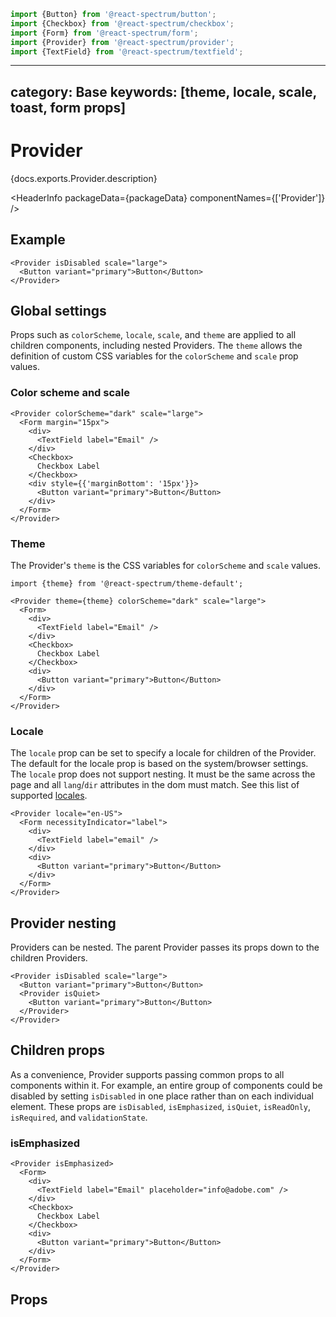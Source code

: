 

```jsx import
import {Button} from '@react-spectrum/button';
import {Checkbox} from '@react-spectrum/checkbox';
import {Form} from '@react-spectrum/form';
import {Provider} from '@react-spectrum/provider';
import {TextField} from '@react-spectrum/textfield';
```

---
category: Base
keywords: [theme, locale, scale, toast, form props]
---

# Provider

<p>{docs.exports.Provider.description}</p>

<HeaderInfo
  packageData={packageData}
  componentNames={['Provider']} />

## Example

```tsx example
<Provider isDisabled scale="large">
  <Button variant="primary">Button</Button>
</Provider>
```

## Global settings

Props such as `colorScheme`, `locale`, `scale`, and `theme` are applied to all
children components, including nested Providers. The `theme` allows the
definition of custom CSS variables for the `colorScheme` and `scale` prop values.

### Color scheme and scale

```tsx example
<Provider colorScheme="dark" scale="large">
  <Form margin="15px">
    <div>
      <TextField label="Email" />
    </div>
    <Checkbox>
      Checkbox Label
    </Checkbox>
    <div style={{'marginBottom': '15px'}}>
      <Button variant="primary">Button</Button>
    </div>
  </Form>
</Provider>
```

### Theme

The Provider's `theme` is the CSS variables for `colorScheme` and `scale` values.

```tsx
import {theme} from '@react-spectrum/theme-default';

<Provider theme={theme} colorScheme="dark" scale="large">
  <Form>
    <div>
      <TextField label="Email" />
    </div>
    <Checkbox>
      Checkbox Label
    </Checkbox>
    <div>
      <Button variant="primary">Button</Button>
    </div>
  </Form>
</Provider>
```

### Locale

The `locale` prop can be set to specify a locale for children of the Provider.
The default for the locale prop is based on the system/browser settings.
The `locale` prop does not support nesting. It must be the same across the page and all `lang`/`dir` attributes in the dom must match.
See this list of supported [locales](../react-aria/internationalization#supported-locales).

```tsx example
<Provider locale="en-US">
  <Form necessityIndicator="label">
    <div>
      <TextField label="email" />
    </div>
    <div>
      <Button variant="primary">Button</Button>
    </div>
  </Form>
</Provider>
```

## Provider nesting

Providers can be nested. The parent Provider passes its props down to the
children Providers.

```tsx example
<Provider isDisabled scale="large">
  <Button variant="primary">Button</Button>
  <Provider isQuiet>
    <Button variant="primary">Button</Button>
  </Provider>
</Provider>
```

## Children props

As a convenience, Provider supports passing common props to all components
within it. For example, an entire group of components could be disabled by
setting `isDisabled` in one place rather than on each individual element.
These props are `isDisabled`, `isEmphasized`, `isQuiet`, `isReadOnly`,
`isRequired`, and `validationState`.

### isEmphasized

```tsx example
<Provider isEmphasized>
  <Form>
    <div>
      <TextField label="Email" placeholder="info@adobe.com" />
    </div>
    <Checkbox>
      Checkbox Label
    </Checkbox>
    <div>
      <Button variant="primary">Button</Button>
    </div>
  </Form>
</Provider>
```

## Props

<PropTable component={docs.exports.Provider} links={docs.links} />
